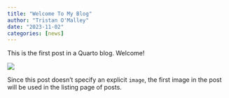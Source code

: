 ```yaml
---
title: "Welcome To My Blog"
author: "Tristan O'Malley"
date: "2023-11-02"
categories: [news]
---
```


This is the first post in a Quarto blog. Welcome!

![](thumbnail.jpg)

Since this post doesn't specify an explicit `image`, the first image in the post will be used in the listing page of posts.
